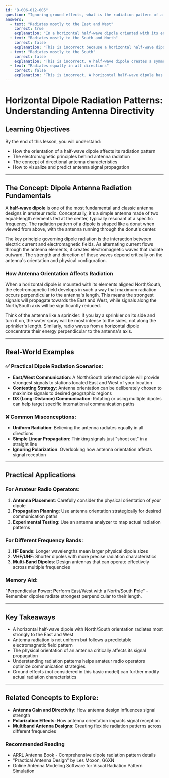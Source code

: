 ```yaml
---
id: "B-006-012-005"
question: "Ignoring ground effects, what is the radiation pattern of a horizontal half-wave dipole installed with the ends pointing North/South?"
answers:
  - text: "Radiates mostly to the East and West"
    correct: true
    explanation: "In a horizontal half-wave dipole oriented with its ends pointing North/South, the maximum radiation occurs perpendicular to the antenna's axis. Since the antenna is aligned vertically, this means the strongest signal will radiate towards the East and West directions. This is due to the electromagnetic field pattern created by the alternating current in the antenna elements, which produces maximum radiation at right angles to the antenna's length."
  - text: "Radiates mostly to the South and North"
    correct: false
    explanation: "This is incorrect because a horizontal half-wave dipole creates a radiation pattern with null (minimal) radiation along its length. When the antenna is oriented North/South, the signal will be weakest in those directions, not strongest."
  - text: "Radiates mostly to the South"
    correct: false
    explanation: "This is incorrect. A half-wave dipole creates a symmetrical radiation pattern that does not favor a single direction along its axis. The maximum radiation occurs perpendicular to the antenna's length, which in this case would be East and West."
  - text: "Radiates equally in all directions"
    correct: false
    explanation: "This is incorrect. A horizontal half-wave dipole has a distinctly directional radiation pattern, with maximum radiation at right angles to its length and minimal radiation along its axis. The signal strength is not uniform in all directions."
---
```


# Horizontal Dipole Radiation Patterns: Understanding Antenna Directivity

## Learning Objectives
By the end of this lesson, you will understand:
- How the orientation of a half-wave dipole affects its radiation pattern
- The electromagnetic principles behind antenna radiation
- The concept of directional antenna characteristics
- How to visualize and predict antenna signal propagation

---

## The Concept: Dipole Antenna Radiation Fundamentals

A **half-wave dipole** is one of the most fundamental and classic antenna designs in amateur radio. Conceptually, it's a simple antenna made of two equal-length elements fed at the center, typically resonant at a specific frequency. The radiation pattern of a dipole is shaped like a donut when viewed from above, with the antenna running through the donut's center.

The key principle governing dipole radiation is the interaction between electric current and electromagnetic fields. As alternating current flows through the antenna elements, it creates electromagnetic waves that radiate outward. The strength and direction of these waves depend critically on the antenna's orientation and physical configuration.

### How Antenna Orientation Affects Radiation

When a horizontal dipole is mounted with its elements aligned North/South, the electromagnetic field develops in such a way that maximum radiation occurs perpendicular to the antenna's length. This means the strongest signals will propagate towards the East and West, while signals along the North/South axis will be significantly reduced.

Think of the antenna like a sprinkler: if you lay a sprinkler on its side and turn it on, the water spray will be most intense to the sides, not along the sprinkler's length. Similarly, radio waves from a horizontal dipole concentrate their energy perpendicular to the antenna's axis.

---

## Real-World Examples

### ✅ Practical Dipole Radiation Scenarios:
- **East/West Communication**: A North/South oriented dipole will provide strongest signals to stations located East and West of your location
- **Contesting Strategy**: Antenna orientation can be deliberately chosen to maximize signals to desired geographic regions
- **DX (Long-Distance) Communication**: Rotating or using multiple dipoles can help target specific international communication paths

### ❌ Common Misconceptions:
- **Uniform Radiation**: Believing the antenna radiates equally in all directions
- **Simple Linear Propagation**: Thinking signals just "shoot out" in a straight line
- **Ignoring Polarization**: Overlooking how antenna orientation affects signal reception

---

## Practical Applications

### For Amateur Radio Operators:
1. **Antenna Placement**: Carefully consider the physical orientation of your dipole
2. **Propagation Planning**: Use antenna orientation strategically for desired communication paths
3. **Experimental Testing**: Use an antenna analyzer to map actual radiation patterns

### For Different Frequency Bands:
1. **HF Bands**: Longer wavelengths mean larger physical dipole sizes
2. **VHF/UHF**: Shorter dipoles with more precise radiation characteristics
3. **Multi-Band Dipoles**: Design antennas that can operate effectively across multiple frequencies

### Memory Aid:
"**P**erpendicular **P**ower: **P**erform East/West with a North/South **P**ole" - Remember dipoles radiate strongest perpendicular to their length.

---

## Key Takeaways

- A horizontal half-wave dipole with North/South orientation radiates most strongly to the East and West
- Antenna radiation is not uniform but follows a predictable electromagnetic field pattern
- The physical orientation of an antenna critically affects its signal propagation
- Understanding radiation patterns helps amateur radio operators optimize communication strategies
- Ground effects (not considered in this basic model) can further modify actual radiation characteristics

---

## Related Concepts to Explore:
- **Antenna Gain and Directivity**: How antenna design influences signal strength
- **Polarization Effects**: How antenna orientation impacts signal reception
- **Multiband Antenna Designs**: Creating flexible radiation patterns across different frequencies

### Recommended Reading
- ARRL Antenna Book - Comprehensive dipole radiation pattern details
- "Practical Antenna Design" by Les Moxon, G6XN
- Online Antenna Modeling Software for Visual Radiation Pattern Simulation
